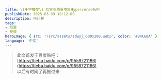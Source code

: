 ```yaml
---
title: \[千字推荐\] 后室高质量电影Hyperverse系列
publishDate: 2025-03-09 18:12:00
description: 待迁移
tags:
- 后室
- 视频
heroImage: { src: '/src/assets/sdwyj_600x200.webp', color: '#B4C6DA' }
language: '中文'
---
```


> 此文首发于百度贴吧：  
> [https://tieba.baidu.com/p/9559721186](https://tieba.baidu.com/p/9559721186)  
> 以后有时间了再搬过来


